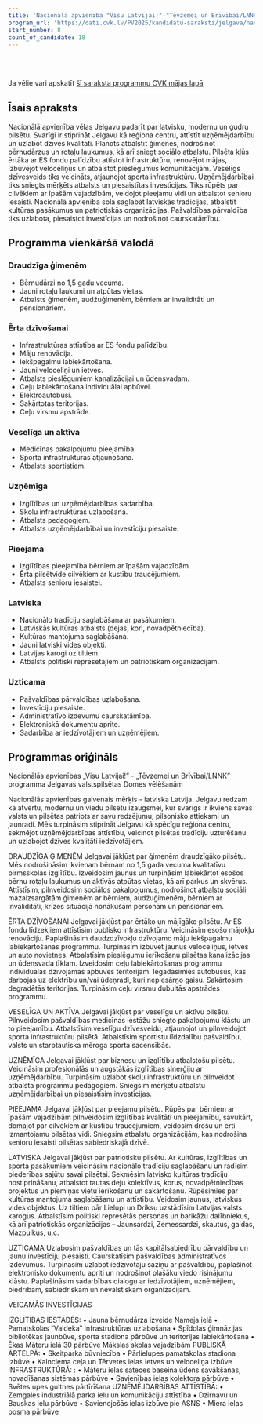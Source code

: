 ```yaml
---
title: 'Nacionālā apvienība "Visu Latvijai!"-"Tēvzemei un Brīvībai/LNNK"'
program_url: 'https://dati.cvk.lv/PV2025/kandidatu-saraksti/jelgava/nacionala-apvieniba-visu-latvijai-tevzemei-un-brivibailnnk'
start_number: 8
count_of_candidate: 18
---
```



<Badge text="Ģimenei draudzīga Jelgava" variant="note" size="small" /> <Badge text="Ērta dzīvošana" variant="note" size="small" /> <Badge text="Veselīgs un aktīvs dzīvesveids" variant="note" size="small" /> <Badge text="Uzņēmējdarbības atbalsts" variant="note" size="small" /> <Badge text="Latviskās tradīcijas" variant="note" size="small" />

<br/><br/> 

<Card title='Šis ir mākslīga intelekta ģenerēts apraksts' icon='starlight'>
    Ja vēlie vari apskatīt <a href={frontmatter.program_url} target='_blank'>šī saraksta programmu CVK mājas lapā</a>
    </Card>

## Īsais apraksts

Nacionālā apvienība vēlas Jelgavu padarīt par latvisku, modernu un gudru pilsētu. Svarīgi ir stiprināt Jelgavu kā reģiona centru, attīstīt uzņēmējdarbību un uzlabot dzīves kvalitāti. Plānots atbalstīt ģimenes, nodrošinot bērnudārzus un rotaļu laukumus, kā arī sniegt sociālo atbalstu. Pilsēta kļūs ērtāka ar ES fondu palīdzību attīstot infrastruktūru, renovējot mājas, izbūvējot veloceliņus un atbalstot pieslēgumus komunikācijām. Veselīgs dzīvesveids tiks veicināts, atjaunojot sporta infrastruktūru. Uzņēmējdarbībai tiks sniegts mērķēts atbalsts un piesaistītas investīcijas. Tiks rūpēts par cilvēkiem ar īpašām vajadzībām, veidojot pieejamu vidi un atbalstot senioru iesaisti. Nacionālā apvienība sola saglabāt latviskās tradīcijas, atbalstīt kultūras pasākumus un patriotiskās organizācijas. Pašvaldības pārvaldība tiks uzlabota, piesaistot investīcijas un nodrošinot caurskatāmību.

## Programma vienkāršā valodā

### Draudzīga ģimenēm
*   Bērnudārzi no 1,5 gadu vecuma.
*   Jauni rotaļu laukumi un atpūtas vietas.
*   Atbalsts ģimenēm, audžuģimenēm, bērniem ar invaliditāti un pensionāriem.

### Ērta dzīvošanai
*   Infrastruktūras attīstība ar ES fondu palīdzību.
*   Māju renovācija.
*   Iekšpagalmu labiekārtošana.
*   Jauni veloceliņi un ietves.
*   Atbalsts pieslēgumiem kanalizācijai un ūdensvadam.
*   Ceļu labiekārtošana individuālai apbūvei.
*   Elektroautobusi.
*   Sakārtotas teritorijas.
*   Ceļu virsmu apstrāde.

### Veselīga un aktīva
*   Medicīnas pakalpojumu pieejamība.
*   Sporta infrastruktūras atjaunošana.
*   Atbalsts sportistiem.

### Uzņēmīga
*   Izglītības un uzņēmējdarbības sadarbība.
*   Skolu infrastruktūras uzlabošana.
*   Atbalsts pedagogiem.
*   Atbalsts uzņēmējdarbībai un investīciju piesaiste.

### Pieejama
*   Izglītības pieejamība bērniem ar īpašām vajadzībām.
*   Ērta pilsētvide cilvēkiem ar kustību traucējumiem.
*   Atbalsts senioru iesaistei.

### Latviska
*   Nacionālo tradīciju saglabāšana ar pasākumiem.
*   Latviskās kultūras atbalsts (dejas, kori, novadpētniecība).
*   Kultūras mantojuma saglabāšana.
*   Jauni latviski vides objekti.
*   Latvijas karogi uz tiltiem.
*   Atbalsts politiski represētajiem un patriotiskām organizācijām.

### Uzticama
*   Pašvaldības pārvaldības uzlabošana.
*   Investīciju piesaiste.
*   Administratīvo izdevumu caurskatāmība.
*   Elektroniskā dokumentu aprite.
*   Sadarbība ar iedzīvotājiem un uzņēmējiem.

## Programmas oriģināls

Nacionālās apvienības „Visu Latvijai!” - „Tēvzemei un Brīvībai/LNNK” programma Jelgavas valstspilsētas Domes vēlēšanām

Nacionālās apvienības galvenais mērķis - latviska Latvija.
Jelgavu redzam kā atvērtu, modernu un viedu pilsētu izaugsmei, kur svarīgs ir ikviens savas valsts un pilsētas patriots ar savu redzējumu, pilsonisko attieksmi un jaunradi.
Mēs turpināsim stiprināt Jelgavu kā spēcīgu reģiona centru, sekmējot uzņēmējdarbības attīstību, veicinot pilsētas tradīciju uzturēšanu un uzlabojot dzīves kvalitāti iedzīvotājiem.

DRAUDZĪGA ĢIMENĒM
Jelgavai jākļūst par ģimenēm draudzīgāko pilsētu. Mēs nodrošināsim ikvienam bērnam no 1,5 gada vecuma kvalitatīvu pirmsskolas izglītību. Izveidosim jaunus un turpināsim labiekārtot esošos bērnu rotaļu laukumus un aktīvās atpūtas vietas, kā arī parkus un skvērus. Attīstīsim, pilnveidosim sociālos pakalpojumus, nodrošinot atbalstu sociāli mazaizsargātām ģimenēm ar bērniem, audžuģimenēm, bērniem ar invaliditāti, krīzes situācijā nonākušām personām un pensionāriem.

ĒRTA DZĪVOŠANAI
Jelgavai jākļūst par ērtāko un mājīgāko pilsētu. Ar ES fondu līdzekļiem attīstīsim publisko infrastruktūru. Veicināsim esošo mājokļu renovāciju. Paplašināsim daudzdzīvokļu dzīvojamo māju iekšpagalmu labiekārtošanas programmu. Turpināsim izbūvēt jaunus veloceliņus, ietves un auto novietnes. Atbalstīsim pieslēgumu ierīkošanu pilsētas kanalizācijas un ūdensvada tīklam. Izveidosim ceļu labiekārtošanas programmu individuālās dzīvojamās apbūves teritorijām. Iegādāsimies autobusus, kas darbojas uz elektrību un/vai ūdeņradi, kuri nepiesārņo gaisu. Sakārtosim degradētās teritorijas. Turpināsim ceļu virsmu dubultās apstrādes programmu.

VESELĪGA UN AKTĪVA
Jelgavai jākļūst par veselīgu un aktīvu pilsētu. Pilnveidosim pašvaldības medicīnas iestāžu sniegto pakalpojumu klāstu un to pieejamību. Atbalstīsim veselīgu dzīvesveidu, atjaunojot un pilnveidojot sporta infrastruktūru pilsētā. Atbalstīsim sportistu līdzdalību pašvaldību, valsts un starptautiska mēroga sporta sacensībās.

UZŅĒMĪGA
Jelgavai jākļūst par biznesu un izglītību atbalstošu pilsētu. Veicināsim profesionālās un augstākās izglītības sinerģiju ar uzņēmējdarbību. Turpināsim uzlabot skolu infrastruktūru un pilnveidot atbalsta programmu pedagogiem. Sniegsim mērķētu atbalstu uzņēmējdarbībai un piesaistīsim investīcijas.

PIEEJAMA
Jelgavai jākļūst par pieejamu pilsētu. Rūpēs par bērniem ar īpašām vajadzībām pilnveidosim izglītības kvalitāti un pieejamību, savukārt, domājot par cilvēkiem ar kustību traucējumiem, veidosim drošu un ērti izmantojamu pilsētas vidi. Sniegsim atbalstu organizācijām, kas nodrošina senioru iesaisti pilsētas sabiedriskajā dzīvē.

LATVISKA
Jelgavai jākļūst par patriotisku pilsētu. Ar kultūras, izglītības un sporta pasākumiem veicināsim nacionālo tradīciju saglabāšanu un radīsim piederības sajūtu savai pilsētai. Sekmēsim latvisko kultūras tradīciju nostiprināšanu, atbalstot tautas deju kolektīvus, korus, novadpētniecības projektus un piemiņas vietu ierīkošanu un sakārtošanu. Rūpēsimies par kultūras mantojuma saglabāšanu un attīstību. Veidosim jaunus, latviskus vides objektus. Uz tiltiem pār Lielupi un Driksu uzstādīsim Latvijas valsts karogus. Atbalstīsim politiski represētās personas un barikāžu dalībniekus, kā arī patriotiskās organizācijas – Jaunsardzi, Zemessardzi, skautus, gaidas, Mazpulkus, u.c.

UZTICAMA
Uzlabosim pašvaldības un tās kapitālsabiedrību pārvaldību un jaunu investīciju piesaisti. Caurskatīsim pašvaldības administratīvos izdevumus. Turpināsim uzlabot iedzīvotāju saziņu ar pašvaldību, paplašinot elektronisko dokumentu apriti un nodrošinot plašāku viedo risinājumu klāstu. Paplašināsim sadarbības dialogu ar iedzīvotājiem, uzņēmējiem, biedrībām, sabiedriskām un nevalstiskām organizācijām.

VEICAMĀS INVESTĪCIJAS

IZGLĪTĪBĀS IESTĀDĒS:
• Jauna bērnudārza izveide Nameja ielā
• Pamatskolas “Valdeka” infrastruktūras uzlabošana
• Spīdolas ģimnāzijas bibliotēkas jaunbūve, sporta stadiona pārbūve un teritorijas labiekārtošana
• Ēkas Māteru ielā 30 pārbūve Mākslas skolas vajadzībām
PUBLISKĀ ĀRTELPĀ:
• Skeitparka būvniecība
• Pārlielupes pamatskolas stadiona izbūve
• Kalnciema ceļa un Tērvetes ielas ietves un veloceliņa izbūve
INFRASTRUKTŪRĀ: :
• Māteru ielas sateces baseina ūdens savākšanas, novadīšanas sistēmas pārbūve
• Savienības ielas kolektora pārbūve
• Svētes upes gultnes pārtīrīšana
UZŅĒMĒJDARBĪBAS ATTĪSTĪBĀ:
• Zemgales industriālā parka ielu un komunikāciju attīstība
• Dzirnavu un Bauskas ielu pārbūve
• Savienojošās ielas izbūve pie ASNS
• Miera ielas posma pārbūve
